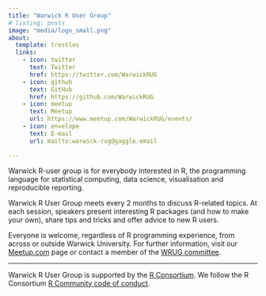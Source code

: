 ```yaml
---
title: "Warwick R User Group"
# listing: posts
image: "media/logo_small.png"
about:
  template: trestles
  links:
    - icon: twitter
      text: Twitter
      href: https://twitter.com/WarwickRUG
    - icon: github
      text: GitHub
      href: https://github.com/WarwickRUG
    - icon: meetup
      text: Meetup
      url: https://www.meetup.com/WarwickRUG/events/
    - icon: envelope
      text: E-mail
      url: mailto:warwick-rug@gaggle.email

---
```


Warwick R-user group is for everybody interested in R, the programming language for statistical computing, data science, visualisation and reproducible reporting.

Warwick R User Group meets every 2 months to discuss R-related topics. At each session, speakers present interesting R packages (and how to make your own), share tips and tricks and offer advice to new R users.

Everyone is welcome, regardless of R programming experience, from across or outside Warwick University. For further information, visit our [Meetup.com](https://www.meetup.com/WarwickRUG) page or contact a member of the [WRUG committee](about#committee).

---


Warwick R User Group is supported by the [R Consortium](https://www.r-consortium.org/).
We follow the R Consortium [R Community code of conduct](https://wiki.r-consortium.org/view/R_Consortium_and_the_R_Community_Code_of_Conduct).

<a rel="me" href="https://fosstodon.org/@WarwickRUG"></a>

